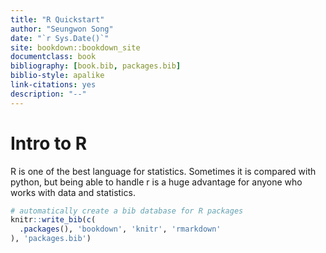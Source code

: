 ```yaml
--- 
title: "R Quickstart"
author: "Seungwon Song"
date: "`r Sys.Date()`"
site: bookdown::bookdown_site
documentclass: book
bibliography: [book.bib, packages.bib]
biblio-style: apalike
link-citations: yes
description: "--"
---
```


# Intro to R


R is one of the best language for statistics. Sometimes it is compared with python, but being able to handle r is a huge advantage for anyone who works with data and statistics.

```r
# automatically create a bib database for R packages
knitr::write_bib(c(
  .packages(), 'bookdown', 'knitr', 'rmarkdown'
), 'packages.bib')
```
